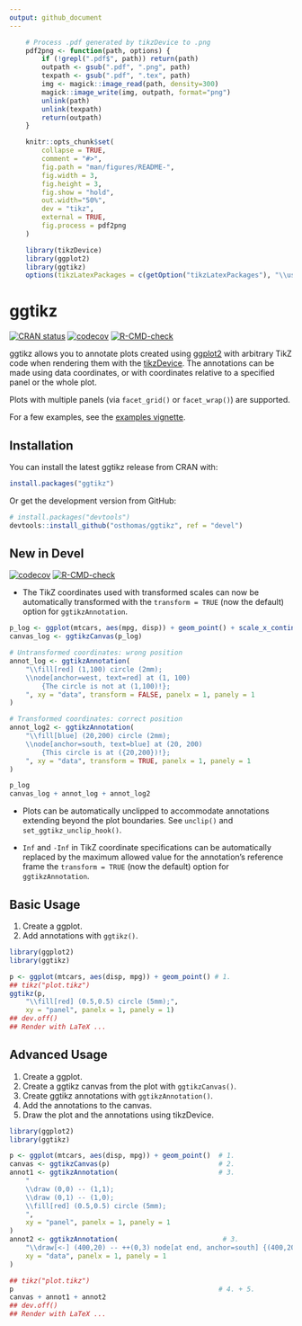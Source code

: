 ```yaml
---
output: github_document
---
```


<!-- README.md is generated from README.Rmd. Please edit that file -->

```r
    # Process .pdf generated by tikzDevice to .png
    pdf2png <- function(path, options) {
        if (!grepl(".pdf$", path)) return(path)
        outpath <- gsub(".pdf", ".png", path)
        texpath <- gsub(".pdf", ".tex", path)
        img <- magick::image_read(path, density=300)
        magick::image_write(img, outpath, format="png")
        unlink(path)
        unlink(texpath)
        return(outpath)
    }

    knitr::opts_chunk$set(
        collapse = TRUE,
        comment = "#>",
        fig.path = "man/figures/README-",
        fig.width = 3,
        fig.height = 3,
        fig.show = "hold",
        out.width="50%",
        dev = "tikz",
        external = TRUE,
        fig.process = pdf2png
    )

    library(tikzDevice)
    library(ggplot2)
    library(ggtikz)
    options(tikzLatexPackages = c(getOption("tikzLatexPackages"), "\\usetikzlibrary{calc}"))
```

# ggtikz

<!-- badges: start -->
[![CRAN status](https://www.r-pkg.org/badges/version/ggtikz)](https://CRAN.R-project.org/package=ggtikz)
[![codecov](https://codecov.io/gh/osthomas/ggtikz/branch/main/graph/badge.svg?token=0LPNGPFO5Z)](https://codecov.io/gh/osthomas/ggtikz)
[![R-CMD-check](https://github.com/osthomas/ggtikz/workflows/R-CMD-check/badge.svg)](https://github.com/osthomas/ggtikz/actions)
<!-- badges: end -->

ggtikz allows you to annotate plots created using
[ggplot2](https://ggplot2.tidyverse.org/)
with arbitrary TikZ code when rendering
them with the [tikzDevice](https://CRAN.R-project.org/package=tikzDevice).
The annotations can be made using data coordinates, or with coordinates relative
to a specified panel or the whole plot.

Plots with multiple panels (via `facet_grid()` or `facet_wrap()`) are supported.

For a few examples, see the [examples vignette](https://github.com/osthomas/ggtikz/blob/main/doc/examples.pdf).

## Installation

You can install the latest ggtikz release from CRAN with:

``` r
install.packages("ggtikz")
```

Or get the development version from GitHub:

``` r
# install.packages("devtools")
devtools::install_github("osthomas/ggtikz", ref = "devel")
```

## New in Devel
[![codecov](https://codecov.io/gh/osthomas/ggtikz/branch/devel/graph/badge.svg?token=0LPNGPFO5Z)](https://codecov.io/gh/osthomas/ggtikz)
[![R-CMD-check](https://github.com/osthomas/ggtikz/workflows/R-CMD-check/badge.svg?branch=devel)](https://github.com/osthomas/ggtikz/actions)

* The TikZ coordinates used with transformed scales can now be automatically transformed with the `transform = TRUE` (now the default) option for `ggtikzAnnotation`.

``` r
p_log <- ggplot(mtcars, aes(mpg, disp)) + geom_point() + scale_x_continuous(trans="log10")
canvas_log <- ggtikzCanvas(p_log)

# Untransformed coordinates: wrong position
annot_log <- ggtikzAnnotation(
    "\\fill[red] (1,100) circle (2mm);
    \\node[anchor=west, text=red] at (1, 100)
        {The circle is not at (1,100)!};
    ", xy = "data", transform = FALSE, panelx = 1, panely = 1
)

# Transformed coordinates: correct position
annot_log2 <- ggtikzAnnotation(
    "\\fill[blue] (20,200) circle (2mm);
    \\node[anchor=south, text=blue] at (20, 200)
        {This circle is at ({20,200})!};
    ", xy = "data", transform = TRUE, panelx = 1, panely = 1
)

p_log
canvas_log + annot_log + annot_log2
```

* Plots can be automatically unclipped to accommodate annotations extending beyond the plot boundaries. See `unclip()` and `set_ggtikz_unclip_hook()`.

* `Inf` and `-Inf` in TikZ coordinate specifications can be automatically replaced
by the maximum allowed value for the annotation's reference frame the
`transform = TRUE` (now the default) option for `ggtikzAnnotation`.


## Basic Usage

1. Create  a ggplot.
2. Add annotations with `ggtikz()`.

```r
library(ggplot2)
library(ggtikz)

p <- ggplot(mtcars, aes(disp, mpg)) + geom_point() # 1.
## tikz("plot.tikz")
ggtikz(p,
    "\\fill[red] (0.5,0.5) circle (5mm);",
    xy = "panel", panelx = 1, panely = 1)
## dev.off()
## Render with LaTeX ...
```

## Advanced Usage

1. Create a ggplot.
2. Create a ggtikz canvas from the plot with `ggtikzCanvas()`.
3. Create ggtikz annotations with `ggtikzAnnotation()`.
4. Add the annotations to the canvas.
5. Draw the plot and the annotations using tikzDevice.

```r
library(ggplot2)
library(ggtikz)

p <- ggplot(mtcars, aes(disp, mpg)) + geom_point()  # 1.
canvas <- ggtikzCanvas(p)                           # 2.
annot1 <- ggtikzAnnotation(                         # 3.
    "
    \\draw (0,0) -- (1,1);
    \\draw (0,1) -- (1,0);
    \\fill[red] (0.5,0.5) circle (5mm);
    ",
    xy = "panel", panelx = 1, panely = 1
)
annot2 <- ggtikzAnnotation(                          # 3.
    "\\draw[<-] (400,20) -- ++(0,3) node[at end, anchor=south] {(400,20)};",
    xy = "data", panelx = 1, panely = 1
)

## tikz("plot.tikz")
p                                                   # 4. + 5.
canvas + annot1 + annot2
## dev.off()
## Render with LaTeX ...

```
